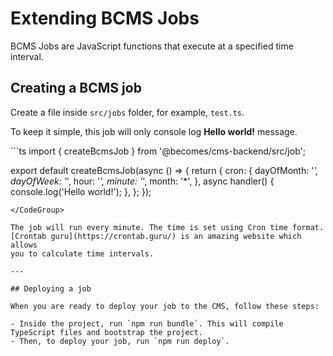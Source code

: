 # Extending BCMS Jobs

BCMS Jobs are JavaScript functions that execute at a specified time interval.

## Creating a BCMS job

Create a file inside `src/jobs` folder, for example, `test.ts`.

To keep it simple, this job will only console log **Hello world!** message.

<CodeGroup title="src/jobs/test.ts">
```ts
import { createBcmsJob } from '@becomes/cms-backend/src/job';

export default createBcmsJob(async () => {
  return {
    cron: {
      dayOfMonth: '*',
      dayOfWeek: '*',
      hour: '*',
      minute: '*',
      month: '*',
    },
    async handler() {
      console.log('Hello world!');
    },
  };
});
```
</CodeGroup>

The job will run every minute. The time is set using Cron time format.
[Crontab guru](https://crontab.guru/) is an amazing website which allows
you to calculate time intervals.

---

## Deploying a job

When you are ready to deploy your job to the CMS, follow these steps:

- Inside the project, run `npm run bundle`. This will compile TypeScript files and bootstrap the project.
- Then, to deploy your job, run `npm run deploy`.
